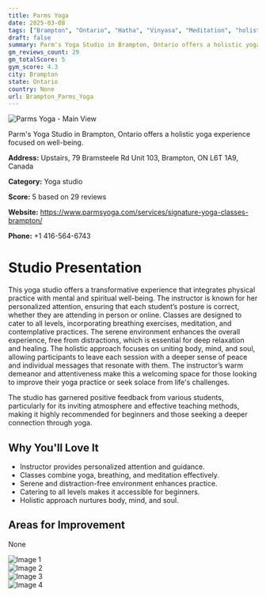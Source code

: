 ```yaml
---
title: Parms Yoga
date: 2025-03-08
tags: ["Brampton", "Ontario", "Hatha", "Vinyasa", "Meditation", "holistic", "serene atmosphere", "Brampton"]  
draft: false
summary: Parm's Yoga Studio in Brampton, Ontario offers a holistic yoga experience focused on well-being.
gm_reviews_count: 29
gm_totalScore: 5
gym_score: 4.3
city: Brampton
state: Ontario
country: None
url: Brampton_Parms_Yoga
---
```


<div className="aspect-[16/9] relative my-8">
  <img 
    src="https://lh5.googleusercontent.com/p/AF1QipNt39bkXfiPJzLlglMiiw8MZvZzHE0oBkFnp-iT=w1920-h1080-k-no"
    alt="Parms Yoga - Main View"
    className="object-cover absolute inset-0 w-full h-full rounded-lg"
  />
</div>

Parm's Yoga Studio in Brampton, Ontario offers a holistic yoga experience focused on well-being.

**Address:** Upstairs, 79 Bramsteele Rd Unit 103, Brampton, ON L6T 1A9, Canada

**Category:** Yoga studio

**Score:** 5 based on 29 reviews

**Website:** https://www.parmsyoga.com/services/signature-yoga-classes-brampton/

**Phone:** +1 416-564-6743

# Studio Presentation

This yoga studio offers a transformative experience that integrates physical practice with mental and spiritual well-being. The instructor is known for her personalized attention, ensuring that each student’s posture is correct, whether they are attending in person or online. Classes are designed to cater to all levels, incorporating breathing exercises, meditation, and contemplative practices. The serene environment enhances the overall experience, free from distractions, which is essential for deep relaxation and healing. The holistic approach focuses on uniting body, mind, and soul, allowing participants to leave each session with a deeper sense of peace and individual messages that resonate with them. The instructor’s warm demeanor and attentiveness make this a welcoming space for those looking to improve their yoga practice or seek solace from life's challenges.

The studio has garnered positive feedback from various students, particularly for its inviting atmosphere and effective teaching methods, making it highly recommended for beginners and those seeking a deeper connection through yoga.

## Why You'll Love It

- Instructor provides personalized attention and guidance.
- Classes combine yoga, breathing, and meditation effectively.
- Serene and distraction-free environment enhances practice.
- Catering to all levels makes it accessible for beginners.
- Holistic approach nurtures body, mind, and soul.

## Areas for Improvement

None

<div className="grid grid-cols-1 xl:grid-cols-2 gap-4 my-8">
<div className="aspect-[4/3] relative"><img src="https://lh5.googleusercontent.com/p/AF1QipNpwrplPKF25SrvNdf82X0ZIGUeDfGD8PoIml0Z=w1920-h1080-k-no" alt="Image 1" className="object-cover absolute inset-0 w-full h-full rounded-lg" /></div>
<div className="aspect-[4/3] relative"><img src="https://lh5.googleusercontent.com/p/AF1QipMLfrX4QMOSVnLuMcJc2vyOxFYtL2PSzIdKpDIm=w1920-h1080-k-no" alt="Image 2" className="object-cover absolute inset-0 w-full h-full rounded-lg" /></div>
<div className="aspect-[4/3] relative"><img src="https://lh5.googleusercontent.com/p/AF1QipPi6O08AElc3AZf0FbQE-xqTIigEKXQZsjQNWKT=w1920-h1080-k-no" alt="Image 3" className="object-cover absolute inset-0 w-full h-full rounded-lg" /></div>
<div className="aspect-[4/3] relative"><img src="https://lh5.googleusercontent.com/p/AF1QipO-g4MISloxM0xdJVua6Bm3ZXhD_J3EKq_LaIzI=w1920-h1080-k-no" alt="Image 4" className="object-cover absolute inset-0 w-full h-full rounded-lg" /></div>
</div>